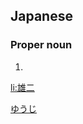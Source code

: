 ==Japanese==
{{ja-kanjitab|雄|二}}

===Proper noun===
{{ja-pos|proper|ゆうじ}}

# {{given name|male|lang=ja}}

[[Category:Japanese male given names|ゆうじ]]

[[li:雄二]]